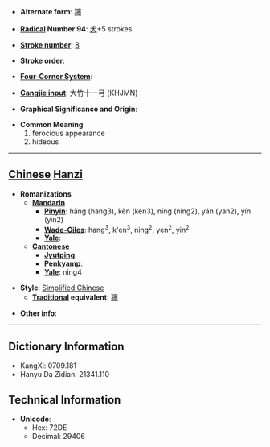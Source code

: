 * '''Alternate form''': [[獰]]

* '''[[Wiktionary:Chinese radical index| Radical]] Number 94''': [[Wiktionary:Chinese radical index 犬|犬]]+5 strokes

* '''[[Wiktionary:Chinese total strokes index|Stroke number]]''': [[Wiktionary:Chinese total strokes index 8|8]]

* '''Stroke order''': 

* '''[[Wiktionary:Chinese four corner index|Four-Corner System]]''': 

* '''[[Wiktionary:Chinese Cangjie index|Cangjie input]]''': 大竹十一弓 (KHJMN)

* '''Graphical Significance and Origin''': 

* '''Common Meaning'''
*#ferocious appearance
*# hideous


----

== [[Chinese]] [[Hanzi]] ==

* '''Romanizations'''
** '''[[Mandarin]]'''
*** '''[[Pinyin]]''': hǎng (hang3), kěn (ken3), níng (ning2), yán (yan2), yín (yin2)
*** '''[[Wade-Giles]]''': hang<sup>3</sup>, k'en<sup>3</sup>, ning<sup>2</sup>, yen<sup>2</sup>, yin<sup>2</sup>
*** '''[[Yale]]''': 
** '''[[Cantonese]]'''
*** '''[[Jyutping]]''':
*** '''[[Penkyamp]]''': 
*** '''[[Yale]]''': ning4

* '''Style''': [[Simplified Chinese]] 
** '''[[Traditional Chinese|Traditional]] equivalent''': [[獰]]

* '''Other info''': 

----

== Dictionary Information ==

* KangXi: 0709.181
* Hanyu Da Zidian: 21341.110

== Technical Information ==

* '''Unicode''':
** Hex: 72DE
** Decimal: 29406